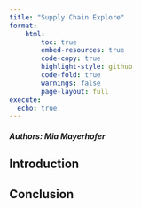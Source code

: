 ```yaml
---
title: "Supply Chain Explore"
format:
    html:
        toc: true
        embed-resources: true
        code-copy: true
        highlight-style: github
        code-fold: true
        warnings: false
        page-layout: full
execute:
  echo: true
---
```

##### **Authors:** Mia Mayerhofer

## Introduction

## Conclusion
